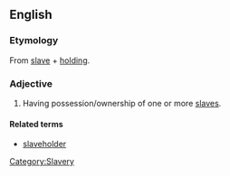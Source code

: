 ==English==
===Etymology===
From [[slave]] + [[holding]].

===Adjective===
{{en-adj}}
# Having possession/ownership of one or more [[slave]]s.

====Related terms====
*[[slaveholder]]
[[Category:Slavery]]